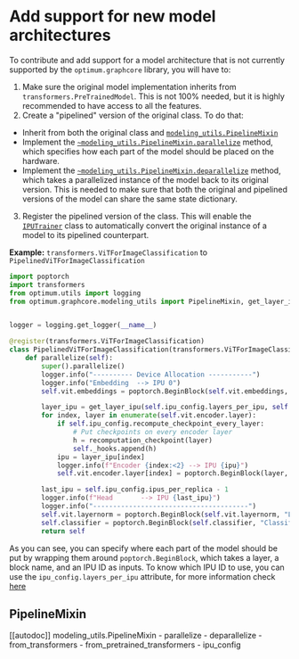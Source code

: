 <!---
Copyright 2022 The HuggingFace Team. All rights reserved.

Licensed under the Apache License, Version 2.0 (the "License");
you may not use this file except in compliance with the License.
You may obtain a copy of the License at

    http://www.apache.org/licenses/LICENSE-2.0

Unless required by applicable law or agreed to in writing, software
distributed under the License is distributed on an "AS IS" BASIS,
WITHOUT WARRANTIES OR CONDITIONS OF ANY KIND, either express or implied.
See the License for the specific language governing permissions and
limitations under the License.
-->

# Add support for new model architectures

To contribute and add support for a model architecture that is not currently supported by the `optimum.graphcore` library, you will have to:

1. Make sure the original model implementation inherits from `transformers.PreTrainedModel`. This is not 100% needed, but it is highly recommended to have access to all the features.
2. Create a "pipelined" version of the original class. To do that:
  - Inherit from both the original class and [`modeling_utils.PipelineMixin`](https://huggingface.co/docs/optimum/graphcore/add_support_for_new_model#optimum.graphcore.modeling_utils.PipelineMixin)
  - Implement the [`~modeling_utils.PipelineMixin.parallelize`](https://huggingface.co/docs/optimum/graphcore/add_support_for_new_model#optimum.graphcore.modeling_utils.PipelineMixin.parallelize) method, which specifies how each part of the model should be placed on the hardware.
  - Implement the [`~modeling_utils.PipelineMixin.deparallelize`](https://huggingface.co/docs/optimum/graphcore/add_support_for_new_model#optimum.graphcore.modeling_utils.PipelineMixin.deparallelize) method, which takes a parallelized instance of the model back to its original version. This is needed to make sure that both the original and pipelined versions of the model can share the same state dictionary.
3. Register the pipelined version of the class. This will enable the [`IPUTrainer`](https://huggingface.co/docs/optimum/graphcore/trainer#optimum.graphcore.IPUTrainer) class to automatically convert the original instance of a model to its pipelined counterpart.

**Example:** `transformers.ViTForImageClassification` to `PipelinedViTForImageClassification`

```python
import poptorch
import transformers
from optimum.utils import logging
from optimum.graphcore.modeling_utils import PipelineMixin, get_layer_ipu, recomputation_checkpoint, register


logger = logging.get_logger(__name__)

@register(transformers.ViTForImageClassification)
class PipelinedViTForImageClassification(transformers.ViTForImageClassification, PipelineMixin):
    def parallelize(self):
        super().parallelize()
        logger.info("---------- Device Allocation -----------")
        logger.info("Embedding  --> IPU 0")
        self.vit.embeddings = poptorch.BeginBlock(self.vit.embeddings, "Embedding", ipu_id=0)

        layer_ipu = get_layer_ipu(self.ipu_config.layers_per_ipu, self.vit.encoder.layer)
        for index, layer in enumerate(self.vit.encoder.layer):
            if self.ipu_config.recompute_checkpoint_every_layer:
                # Put checkpoints on every encoder layer
                h = recomputation_checkpoint(layer)
                self._hooks.append(h)
            ipu = layer_ipu[index]
            logger.info(f"Encoder {index:<2} --> IPU {ipu}")
            self.vit.encoder.layer[index] = poptorch.BeginBlock(layer, f"Encoder{index}", ipu_id=ipu)

        last_ipu = self.ipu_config.ipus_per_replica - 1
        logger.info(f"Head       --> IPU {last_ipu}")
        logger.info("---------------------------------------")
        self.vit.layernorm = poptorch.BeginBlock(self.vit.layernorm, "LayerNorm", ipu_id=last_ipu)
        self.classifier = poptorch.BeginBlock(self.classifier, "Classifier", ipu_id=last_ipu)
        return self
```

As you can see, you can specify where each part of the model should be put by wrapping them around `poptorch.BeginBlock`, which takes a layer, a block name, and an IPU ID as inputs.
To know which IPU ID to use, you can use the `ipu_config.layers_per_ipu` attribute, for more information check [here](ipu_config.mdx#IPUConfig)


## PipelineMixin

[[autodoc]] modeling_utils.PipelineMixin
    - parallelize
    - deparallelize
    - from_transformers
    - from_pretrained_transformers
    - ipu_config

